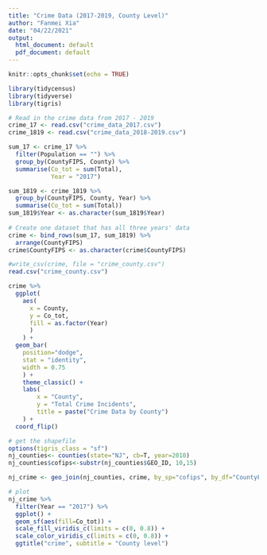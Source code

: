 ```yaml
---
title: "Crime Data (2017-2019, County Level)"
author: "Fanmei Xia"
date: "04/22/2021"
output:
  html_document: default
  pdf_document: default
---
```


```r
knitr::opts_chunk$set(echo = TRUE)

library(tidycensus)
library(tidyverse)
library(tigris)
```


```r
# Read in the crime data from 2017 - 2019
crime_17 <- read.csv("crime_data_2017.csv")
crime_1819 <- read.csv("crime_data_2018-2019.csv")

```

```r
sum_17 <- crime_17 %>%
  filter(Population == "") %>%
  group_by(CountyFIPS, County) %>%
  summarise(Co_tot = sum(Total), 
            Year = "2017")

sum_1819 <- crime_1819 %>%
  group_by(CountyFIPS, County, Year) %>%
  summarise(Co_tot = sum(Total))
sum_1819$Year <- as.character(sum_1819$Year)
            
# Create one dataset that has all three years' data
crime <- bind_rows(sum_17, sum_1819) %>%
  arrange(CountyFIPS) 
crime$CountyFIPS <- as.character(crime$CountyFIPS)

```

```r
#write_csv(crime, file = "crime_county.csv")
read.csv("crime_county.csv")
```

```r
crime %>%
  ggplot(
    aes(
      x = County, 
      y = Co_tot, 
      fill = as.factor(Year)
      )
    ) +
  geom_bar(
    position="dodge",
    stat = "identity", 
    width = 0.75
    ) +
    theme_classic() +
    labs(
        x = "County",
        y = "Total Crime Incidents",
        title = paste("Crime Data by County") 
    ) +
  coord_flip()
```

```r
# get the shapefile
options(tigris_class = "sf")
nj_counties<- counties(state="NJ", cb=T, year=2010)
nj_counties$cofips<-substr(nj_counties$GEO_ID, 10,15)

nj_crime <- geo_join(nj_counties, crime, by_sp="cofips", by_df="CountyFIPS")

```

```r
# plot
nj_crime %>%
  filter(Year == "2017") %>%
  ggplot() +
  geom_sf(aes(fill=Co_tot)) +
  scale_fill_viridis_c(limits = c(0, 0.8)) +
  scale_color_viridis_c(limits = c(0, 0.8)) +
  ggtitle("crime", subtitle = "County level")

```
